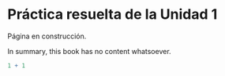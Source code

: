 ```{=latex}
\thispagestyle{primerapagina}
```

# Práctica resuelta de la Unidad 1

::: {.en-construccion data-latex=""}
Página en construcción.
:::

In summary, this book has no content whatsoever.

```r
1 + 1
```
